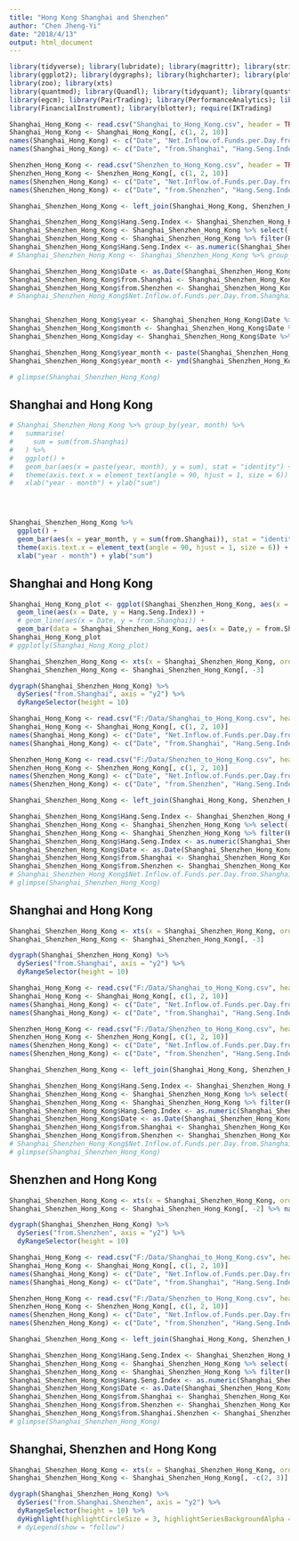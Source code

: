 ---
title: "Hong Kong Shanghai and Shenzhen"
author: "Chen Jheng-Yi"
date: "2018/4/13"
output: html_document
---

```{r message=FALSE, warning=FALSE, include=FALSE, paged.print=FALSE}
library(tidyverse); library(lubridate); library(magrittr); library(stringr)
library(ggplot2); library(dygraphs); library(highcharter); library(plotly)
library(zoo); library(xts)
library(quantmod); library(Quandl); library(tidyquant); library(quantstrat)
library(egcm); library(PairTrading); library(PerformanceAnalytics); library(TTR)
library(FinancialInstrument); library(blotter); require(IKTrading)
```

```{r message=FALSE, warning=FALSE, include=FALSE, paged.print=FALSE}
Shanghai_Hong_Kong <- read.csv("Shanghai_to_Hong_Kong.csv", header = TRUE, sep = ",", stringsAsFactors = FALSE)
Shanghai_Hong_Kong <- Shanghai_Hong_Kong[, c(1, 2, 10)]
names(Shanghai_Hong_Kong) <- c("Date", "Net.Inflow.of.Funds.per.Day.from.Shanghai", "Hang.Seng.Index")
names(Shanghai_Hong_Kong) <- c("Date", "from.Shanghai", "Hang.Seng.Index")

Shenzhen_Hong_Kong <- read.csv("Shenzhen_to_Hong_Kong.csv", header = TRUE, sep = ",", stringsAsFactors = FALSE)
Shenzhen_Hong_Kong <- Shenzhen_Hong_Kong[, c(1, 2, 10)]
names(Shenzhen_Hong_Kong) <- c("Date", "Net.Inflow.of.Funds.per.Day.from.Shenzhen", "Hang.Seng.Index")
names(Shenzhen_Hong_Kong) <- c("Date", "from.Shenzhen", "Hang.Seng.Index")

Shanghai_Shenzhen_Hong_Kong <- left_join(Shanghai_Hong_Kong, Shenzhen_Hong_Kong, by = "Date")

Shanghai_Shenzhen_Hong_Kong$Hang.Seng.Index <- Shanghai_Shenzhen_Hong_Kong$Hang.Seng.Index.x
Shanghai_Shenzhen_Hong_Kong <- Shanghai_Shenzhen_Hong_Kong %>% select(-Hang.Seng.Index.y, -Hang.Seng.Index.x)
Shanghai_Shenzhen_Hong_Kong <- Shanghai_Shenzhen_Hong_Kong %>% filter(Hang.Seng.Index != "-")
Shanghai_Shenzhen_Hong_Kong$Hang.Seng.Index <- as.numeric(Shanghai_Shenzhen_Hong_Kong$Hang.Seng.Index)
# Shanghai_Shenzhen_Hong_Kong <- Shanghai_Shenzhen_Hong_Kong %>% group_by(year(Date), month(Date)) %>% summarise(Year = year(Date), Month = month(Date))

Shanghai_Shenzhen_Hong_Kong$Date <- as.Date(Shanghai_Shenzhen_Hong_Kong$Date)
Shanghai_Shenzhen_Hong_Kong$from.Shanghai <- Shanghai_Shenzhen_Hong_Kong$from.Shanghai*100
Shanghai_Shenzhen_Hong_Kong$from.Shenzhen <- Shanghai_Shenzhen_Hong_Kong$from.Shenzhen*100
# Shanghai_Shenzhen_Hong_Kong$Net.Inflow.of.Funds.per.Day.from.Shanghai.Shenzhen <- Shanghai_Shenzhen_Hong_Kong$Net.Inflow.of.Funds.per.Day.from.Shanghai + Shanghai_Shenzhen_Hong_Kong$Net.Inflow.of.Funds.per.Day.from.Shenzhen


Shanghai_Shenzhen_Hong_Kong$year <- Shanghai_Shenzhen_Hong_Kong$Date %>% year()
Shanghai_Shenzhen_Hong_Kong$month <- Shanghai_Shenzhen_Hong_Kong$Date %>% month()
Shanghai_Shenzhen_Hong_Kong$day <- Shanghai_Shenzhen_Hong_Kong$Date %>% day()

Shanghai_Shenzhen_Hong_Kong$year_month <- paste(Shanghai_Shenzhen_Hong_Kong$year, Shanghai_Shenzhen_Hong_Kong$month)
Shanghai_Shenzhen_Hong_Kong$year_month <- ymd(Shanghai_Shenzhen_Hong_Kong$Date)

# glimpse(Shanghai_Shenzhen_Hong_Kong)
```


## Shanghai and Hong Kong
```{r echo=FALSE, message=FALSE, warning=FALSE, paged.print=FALSE}
# Shanghai_Shenzhen_Hong_Kong %>% group_by(year, month) %>%
#   summarise(
#     sum = sum(from.Shanghai)
#   ) %>% 
#   ggplot() + 
#   geom_bar(aes(x = paste(year, month), y = sum), stat = "identity") +
#   theme(axis.text.x = element_text(angle = 90, hjust = 1, size = 6)) +
#   xlab("year - month") + ylab("sum")




Shanghai_Shenzhen_Hong_Kong %>% 
  ggplot() + 
  geom_bar(aes(x = year_month, y = sum(from.Shanghai)), stat = "identity") +
  theme(axis.text.x = element_text(angle = 90, hjust = 1, size = 6)) +
  xlab("year - month") + ylab("sum")

```











## Shanghai and Hong Kong
```{r echo=FALSE, message=FALSE, warning=FALSE, paged.print=FALSE}
Shanghai_Hong_Kong_plot <- ggplot(Shanghai_Shenzhen_Hong_Kong, aes(x = Date, y = Hang.Seng.Index)) +
  geom_line(aes(x = Date, y = Hang.Seng.Index)) + 
  # geom_line(aes(x = Date, y = from.Shanghai)) +
  geom_bar(data = Shanghai_Shenzhen_Hong_Kong, aes(x = Date,y = from.Shanghai), stat = "identity")
Shanghai_Hong_Kong_plot
# ggplotly(Shanghai_Hong_Kong_plot)
```




```{r message=FALSE, warning=FALSE, include=FALSE, paged.print=FALSE}
Shanghai_Shenzhen_Hong_Kong <- xts(x = Shanghai_Shenzhen_Hong_Kong, order.by = Shanghai_Shenzhen_Hong_Kong$Date)
Shanghai_Shenzhen_Hong_Kong <- Shanghai_Shenzhen_Hong_Kong[, -3]

```

```{r echo=FALSE, message=FALSE, warning=FALSE, paged.print=FALSE}
dygraph(Shanghai_Shenzhen_Hong_Kong) %>% 
  dySeries("from.Shanghai", axis = "y2") %>% 
  dyRangeSelector(height = 10)
```























```{r message=FALSE, warning=FALSE, include=FALSE, paged.print=FALSE}
Shanghai_Hong_Kong <- read.csv("F:/Data/Shanghai_to_Hong_Kong.csv", header = TRUE, sep = ",", stringsAsFactors = FALSE)
Shanghai_Hong_Kong <- Shanghai_Hong_Kong[, c(1, 2, 10)]
names(Shanghai_Hong_Kong) <- c("Date", "Net.Inflow.of.Funds.per.Day.from.Shanghai", "Hang.Seng.Index")
names(Shanghai_Hong_Kong) <- c("Date", "from.Shanghai", "Hang.Seng.Index")

Shenzhen_Hong_Kong <- read.csv("F:/Data/Shenzhen_to_Hong_Kong.csv", header = TRUE, sep = ",", stringsAsFactors = FALSE)
Shenzhen_Hong_Kong <- Shenzhen_Hong_Kong[, c(1, 2, 10)]
names(Shenzhen_Hong_Kong) <- c("Date", "Net.Inflow.of.Funds.per.Day.from.Shenzhen", "Hang.Seng.Index")
names(Shenzhen_Hong_Kong) <- c("Date", "from.Shenzhen", "Hang.Seng.Index")

Shanghai_Shenzhen_Hong_Kong <- left_join(Shanghai_Hong_Kong, Shenzhen_Hong_Kong, by = "Date")

Shanghai_Shenzhen_Hong_Kong$Hang.Seng.Index <- Shanghai_Shenzhen_Hong_Kong$Hang.Seng.Index.x
Shanghai_Shenzhen_Hong_Kong <- Shanghai_Shenzhen_Hong_Kong %>% select(-Hang.Seng.Index.y, -Hang.Seng.Index.x)
Shanghai_Shenzhen_Hong_Kong <- Shanghai_Shenzhen_Hong_Kong %>% filter(Hang.Seng.Index != "-")
Shanghai_Shenzhen_Hong_Kong$Hang.Seng.Index <- as.numeric(Shanghai_Shenzhen_Hong_Kong$Hang.Seng.Index)
Shanghai_Shenzhen_Hong_Kong$Date <- as.Date(Shanghai_Shenzhen_Hong_Kong$Date)
Shanghai_Shenzhen_Hong_Kong$from.Shanghai <- Shanghai_Shenzhen_Hong_Kong$from.Shanghai*100
Shanghai_Shenzhen_Hong_Kong$from.Shenzhen <- Shanghai_Shenzhen_Hong_Kong$from.Shenzhen*100
# Shanghai_Shenzhen_Hong_Kong$Net.Inflow.of.Funds.per.Day.from.Shanghai.Shenzhen <- Shanghai_Shenzhen_Hong_Kong$Net.Inflow.of.Funds.per.Day.from.Shanghai + Shanghai_Shenzhen_Hong_Kong$Net.Inflow.of.Funds.per.Day.from.Shenzhen
# glimpse(Shanghai_Shenzhen_Hong_Kong)
```




## Shanghai and Hong Kong
```{r message=FALSE, warning=FALSE, include=FALSE, paged.print=FALSE}
Shanghai_Shenzhen_Hong_Kong <- xts(x = Shanghai_Shenzhen_Hong_Kong, order.by = Shanghai_Shenzhen_Hong_Kong$Date)
Shanghai_Shenzhen_Hong_Kong <- Shanghai_Shenzhen_Hong_Kong[, -3]

```

```{r echo=FALSE, message=FALSE, warning=FALSE, paged.print=FALSE}
dygraph(Shanghai_Shenzhen_Hong_Kong) %>% 
  dySeries("from.Shanghai", axis = "y2") %>% 
  dyRangeSelector(height = 10)
```








```{r message=FALSE, warning=FALSE, include=FALSE, paged.print=FALSE}
Shanghai_Hong_Kong <- read.csv("F:/Data/Shanghai_to_Hong_Kong.csv", header = TRUE, sep = ",", stringsAsFactors = FALSE)
Shanghai_Hong_Kong <- Shanghai_Hong_Kong[, c(1, 2, 10)]
names(Shanghai_Hong_Kong) <- c("Date", "Net.Inflow.of.Funds.per.Day.from.Shanghai", "Hang.Seng.Index")
names(Shanghai_Hong_Kong) <- c("Date", "from.Shanghai", "Hang.Seng.Index")

Shenzhen_Hong_Kong <- read.csv("F:/Data/Shenzhen_to_Hong_Kong.csv", header = TRUE, sep = ",", stringsAsFactors = FALSE)
Shenzhen_Hong_Kong <- Shenzhen_Hong_Kong[, c(1, 2, 10)]
names(Shenzhen_Hong_Kong) <- c("Date", "Net.Inflow.of.Funds.per.Day.from.Shenzhen", "Hang.Seng.Index")
names(Shenzhen_Hong_Kong) <- c("Date", "from.Shenzhen", "Hang.Seng.Index")

Shanghai_Shenzhen_Hong_Kong <- left_join(Shanghai_Hong_Kong, Shenzhen_Hong_Kong, by = "Date")

Shanghai_Shenzhen_Hong_Kong$Hang.Seng.Index <- Shanghai_Shenzhen_Hong_Kong$Hang.Seng.Index.x
Shanghai_Shenzhen_Hong_Kong <- Shanghai_Shenzhen_Hong_Kong %>% select(-Hang.Seng.Index.y, -Hang.Seng.Index.x)
Shanghai_Shenzhen_Hong_Kong <- Shanghai_Shenzhen_Hong_Kong %>% filter(Hang.Seng.Index != "-")
Shanghai_Shenzhen_Hong_Kong$Hang.Seng.Index <- as.numeric(Shanghai_Shenzhen_Hong_Kong$Hang.Seng.Index)
Shanghai_Shenzhen_Hong_Kong$Date <- as.Date(Shanghai_Shenzhen_Hong_Kong$Date)
Shanghai_Shenzhen_Hong_Kong$from.Shanghai <- Shanghai_Shenzhen_Hong_Kong$from.Shanghai*100
Shanghai_Shenzhen_Hong_Kong$from.Shenzhen <- Shanghai_Shenzhen_Hong_Kong$from.Shenzhen*100
# Shanghai_Shenzhen_Hong_Kong$Net.Inflow.of.Funds.per.Day.from.Shanghai.Shenzhen <- Shanghai_Shenzhen_Hong_Kong$Net.Inflow.of.Funds.per.Day.from.Shanghai + Shanghai_Shenzhen_Hong_Kong$Net.Inflow.of.Funds.per.Day.from.Shenzhen
# glimpse(Shanghai_Shenzhen_Hong_Kong)
```







## Shenzhen and Hong Kong
```{r message=FALSE, warning=FALSE, include=FALSE, paged.print=FALSE}
Shanghai_Shenzhen_Hong_Kong <- xts(x = Shanghai_Shenzhen_Hong_Kong, order.by = Shanghai_Shenzhen_Hong_Kong$Date)
Shanghai_Shenzhen_Hong_Kong <- Shanghai_Shenzhen_Hong_Kong[, -2] %>% na.omit()
```


```{r echo=FALSE, message=FALSE, warning=FALSE, paged.print=FALSE}
dygraph(Shanghai_Shenzhen_Hong_Kong) %>% 
  dySeries("from.Shenzhen", axis = "y2") %>% 
  dyRangeSelector(height = 10)
```








```{r message=FALSE, warning=FALSE, include=FALSE, paged.print=FALSE}
Shanghai_Hong_Kong <- read.csv("F:/Data/Shanghai_to_Hong_Kong.csv", header = TRUE, sep = ",", stringsAsFactors = FALSE)
Shanghai_Hong_Kong <- Shanghai_Hong_Kong[, c(1, 2, 10)]
names(Shanghai_Hong_Kong) <- c("Date", "Net.Inflow.of.Funds.per.Day.from.Shanghai", "Hang.Seng.Index")
names(Shanghai_Hong_Kong) <- c("Date", "from.Shanghai", "Hang.Seng.Index")

Shenzhen_Hong_Kong <- read.csv("F:/Data/Shenzhen_to_Hong_Kong.csv", header = TRUE, sep = ",", stringsAsFactors = FALSE)
Shenzhen_Hong_Kong <- Shenzhen_Hong_Kong[, c(1, 2, 10)]
names(Shenzhen_Hong_Kong) <- c("Date", "Net.Inflow.of.Funds.per.Day.from.Shenzhen", "Hang.Seng.Index")
names(Shenzhen_Hong_Kong) <- c("Date", "from.Shenzhen", "Hang.Seng.Index")

Shanghai_Shenzhen_Hong_Kong <- left_join(Shanghai_Hong_Kong, Shenzhen_Hong_Kong, by = "Date")

Shanghai_Shenzhen_Hong_Kong$Hang.Seng.Index <- Shanghai_Shenzhen_Hong_Kong$Hang.Seng.Index.x
Shanghai_Shenzhen_Hong_Kong <- Shanghai_Shenzhen_Hong_Kong %>% select(-Hang.Seng.Index.y, -Hang.Seng.Index.x)
Shanghai_Shenzhen_Hong_Kong <- Shanghai_Shenzhen_Hong_Kong %>% filter(Hang.Seng.Index != "-")
Shanghai_Shenzhen_Hong_Kong$Hang.Seng.Index <- as.numeric(Shanghai_Shenzhen_Hong_Kong$Hang.Seng.Index)
Shanghai_Shenzhen_Hong_Kong$Date <- as.Date(Shanghai_Shenzhen_Hong_Kong$Date)
Shanghai_Shenzhen_Hong_Kong$from.Shanghai <- Shanghai_Shenzhen_Hong_Kong$from.Shanghai*100
Shanghai_Shenzhen_Hong_Kong$from.Shenzhen <- Shanghai_Shenzhen_Hong_Kong$from.Shenzhen*100
Shanghai_Shenzhen_Hong_Kong$from.Shanghai.Shenzhen <- Shanghai_Shenzhen_Hong_Kong$from.Shanghai %>% na.omit() + Shanghai_Shenzhen_Hong_Kong$from.Shenzhen %>% na.omit()
# glimpse(Shanghai_Shenzhen_Hong_Kong)
```



## Shanghai, Shenzhen and Hong Kong
```{r message=FALSE, warning=FALSE, include=FALSE, paged.print=FALSE}
Shanghai_Shenzhen_Hong_Kong <- xts(x = Shanghai_Shenzhen_Hong_Kong, order.by = Shanghai_Shenzhen_Hong_Kong$Date)
Shanghai_Shenzhen_Hong_Kong <- Shanghai_Shenzhen_Hong_Kong[, -c(2, 3)] %>% na.omit()

```



```{r echo=FALSE, message=FALSE, warning=FALSE, paged.print=FALSE}
dygraph(Shanghai_Shenzhen_Hong_Kong) %>% 
  dySeries("from.Shanghai.Shenzhen", axis = "y2") %>% 
  dyRangeSelector(height = 10) %>% 
  dyHighlight(highlightCircleSize = 3, highlightSeriesBackgroundAlpha = 0.2, hideOnMouseOut = FALSE)
  # dyLegend(show = "follow")
```


